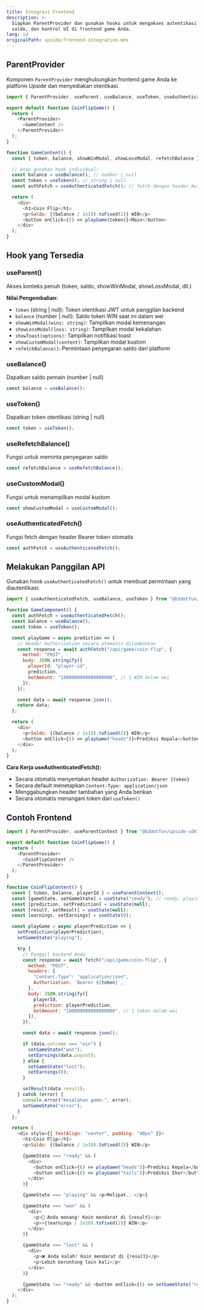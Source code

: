 ```yaml
---
title: Integrasi Frontend
description: >-
  Siapkan ParentProvider dan gunakan hooks untuk mengakses autentikasi pemain,
  saldo, dan kontrol UI di frontend game Anda.
lang: id
originalPath: upside/frontend-integration.mdx
---
```

## ParentProvider

Komponen `ParentProvider` menghubungkan frontend game Anda ke platform Upside dan menyediakan otentikasi.

```javascript
import { ParentProvider, useParent, useBalance, useToken, useAuthenticatedFetch } from "@b3dotfun/upside-sdk";

export default function CoinFlipGame() {
  return (
    <ParentProvider>
      <GameContent />
    </ParentProvider>
  );
}

function GameContent() {
  const { token, balance, showWinModal, showLossModal, refetchBalance } = useParent();

  // Atau gunakan hook individual:
  const balance = useBalance(); // number | null
  const token = useToken(); // string | null
  const authFetch = useAuthenticatedFetch(); // fetch dengan header Authorization

  return (
    <div>
      <h1>Coin Flip</h1>
      <p>Saldo: {(balance / 1e18).toFixed(2)} WIN</p>
      <button onClick={() => playGame(token)}>Main</button>
    </div>
  );
}
```

## Hook yang Tersedia

### useParent()

Akses konteks penuh (token, saldo, showWinModal, showLossModal, dll.)

**Nilai Pengembalian:**

- `token` (string | null): Token otentikasi JWT untuk panggilan backend
- `balance` (number | null): Saldo token WIN saat ini dalam wei
- `showWinModal(wins: string)`: Tampilkan modal kemenangan
- `showLossModal(loss: string)`: Tampilkan modal kekalahan
- `showToast(options)`: Tampilkan notifikasi toast
- `showCustomModal(content)`: Tampilkan modal kustom
- `refetchBalance()`: Permintaan penyegaran saldo dari platform

### useBalance()

Dapatkan saldo pemain (number | null)

```javascript
const balance = useBalance();
```

### useToken()

Dapatkan token otentikasi (string | null)

```javascript
const token = useToken();
```

### useRefetchBalance()

Fungsi untuk meminta penyegaran saldo

```javascript
const refetchBalance = useRefetchBalance();
```

### useCustomModal()

Fungsi untuk menampilkan modal kustom

```javascript
const showCustomModal = useCustomModal();
```

### useAuthenticatedFetch()

Fungsi fetch dengan header Bearer token otomatis

```javascript
const authFetch = useAuthenticatedFetch();
```

## Melakukan Panggilan API

Gunakan hook `useAuthenticatedFetch()` untuk membuat permintaan yang diautentikasi:

```javascript
import { useAuthenticatedFetch, useBalance, useToken } from "@b3dotfun/upside-sdk";

function GameComponent() {
  const authFetch = useAuthenticatedFetch();
  const balance = useBalance();
  const token = useToken();

  const playGame = async prediction => {
    // Header Authorization secara otomatis ditambahkan
    const response = await authFetch("/api/game/coin-flip", {
      method: "POST",
      body: JSON.stringify({
        playerId: "player-id",
        prediction,
        betAmount: "1000000000000000000", // 1 WIN dalam wei
      }),
    });

    const data = await response.json();
    return data;
  };

  return (
    <div>
      <p>Saldo: {(balance / 1e18).toFixed(2)} WIN</p>
      <button onClick={() => playGame("heads")}>Prediksi Kepala</button>
    </div>
  );
}
```

**Cara Kerja useAuthenticatedFetch():**

- Secara otomatis menyertakan header `Authorization: Bearer {token}`
- Secara default menetapkan `Content-Type: application/json`
- Menggabungkan header tambahan yang Anda berikan
- Secara otomatis menangani token dari `useToken()`

## Contoh Frontend

```javascript
import { ParentProvider, useParentContext } from "@b3dotfun/upside-sdk";

export default function CoinFlipGame() {
  return (
    <ParentProvider>
      <CoinFlipContent />
    </ParentProvider>
  );
}

function CoinFlipContent() {
  const { token, balance, playerId } = useParentContext();
  const [gameState, setGameState] = useState("ready"); // ready, playing, won, lost
  const [prediction, setPrediction] = useState(null);
  const [result, setResult] = useState(null);
  const [earnings, setEarnings] = useState(0);

  const playGame = async playerPrediction => {
    setPrediction(playerPrediction);
    setGameState("playing");

    try {
      // Panggil backend Anda
      const response = await fetch("/api/game/coin-flip", {
        method: "POST",
        headers: {
          "Content-Type": "application/json",
          Authorization: `Bearer ${token}`,
        },
        body: JSON.stringify({
          playerId,
          prediction: playerPrediction,
          betAmount: "100000000000000000", // 1 token dalam wei
        }),
      });

      const data = await response.json();

      if (data.outcome === "win") {
        setGameState("won");
        setEarnings(data.payout);
      } else {
        setGameState("lost");
        setEarnings(0);
      }

      setResult(data.result);
    } catch (error) {
      console.error("Kesalahan game:", error);
      setGameState("error");
    }
  };

  return (
    <div style={{ textAlign: "center", padding: "40px" }}>
      <h1>Coin Flip</h1>
      <p>Saldo: {(balance / 1e18).toFixed(2)} WIN</p>

      {gameState === "ready" && (
        <div>
          <button onClick={() => playGame("heads")}>Prediksi Kepala</button>
          <button onClick={() => playGame("tails")}>Prediksi Ekor</button>
        </div>
      )}

      {gameState === "playing" && <p>Melipat...</p>}

      {gameState === "won" && (
        <div>
          <p>🎉 Anda menang! Koin mendarat di {result}</p>
          <p>+{(earnings / 1e18).toFixed(2)} WIN</p>
        </div>
      )}

      {gameState === "lost" && (
        <div>
          <p>❌ Anda kalah! Koin mendarat di {result}</p>
          <p>Lebih beruntung lain kali</p>
        </div>
      )}

      {gameState !== "ready" && <button onClick={() => setGameState("ready")}>Main Lagi</button>}
    </div>
  );
}
```
